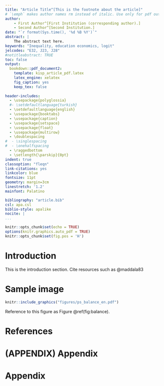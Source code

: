 ```yaml
---
title: "Article Title^[This is the footnote about the article]"
# `\emph` makes author names rm instead of italic. Use only for pdf output 
author:
    - First Author^[First Institution (corresponding author).]
    - Second Author^[Second Institution.]
date: "`r format(Sys.time(), '%d %B %Y')`"
abstract: |
    The abstract text here.
keywords: "Inequality, education economics, logit"
jelcodes: "E32, J23, J28"
#notitleabstract: TRUE
toc: false
output:
  bookdown::pdf_document2:
    template: kisp_article_pdf.latex
    latex_engine: xelatex
    fig_caption: yes
    keep_tex: false
      
header-includes: 
  - \usepackage{polyglossia}
  #- \setdefaultlanguage{turkish}
  - \setdefaultlanguage{english}
  - \usepackage{booktabs}
  - \usepackage{caption}
  - \usepackage{setspace}
  - \usepackage{float}
  - \usepackage{multirow}
  - \doublespacing
#  - \singlespacing
#  - \onehalfspacing
  - \raggedbottom
  - \setlength{\parskip}{0pt}
indent: true
classoption: "fleqn"
link-citations: yes
linkcolor: blue
fontsize: 11pt
geometry: margin=3cm 
linestretch: '1.2'
mainfont: Palatino

bibliography: "article.bib"
csl: apa.csl
biblio-style: apalike
nocite: |
...
```


```r
knitr::opts_chunk$set(echo = TRUE)
options(knitr.graphics.auto_pdf = TRUE)
knitr::opts_chunk$set(fig.pos = 'H')
```
<!-- DOCUMENT STARTS HERE  --------------------- -->
# Introduction {#intro}

This is the introduction section. Cite resources such as @maddala83

# Sample image

```r
knitr::include_graphics("figures/ps_balance_en.pdf")
```

Reference to this figure as Figure \@ref(fig:balance).

<!-- END OF DOCUMENT  -------------------------- -->

<!-- DO NOT CHANGE THIS PART  ------------------ -->
\newpage

# References {-}

\begingroup
\setlength{\parindent}{-0.25in}
\setlength{\leftskip}{0.25in}
\setlength{\parskip}{8pt}
\noindent
<div id = "refs"></div>
\endgroup

\newpage
# (APPENDIX) Appendix {-}
<!-- ---------------------------------------- -->
# Appendix {-}









